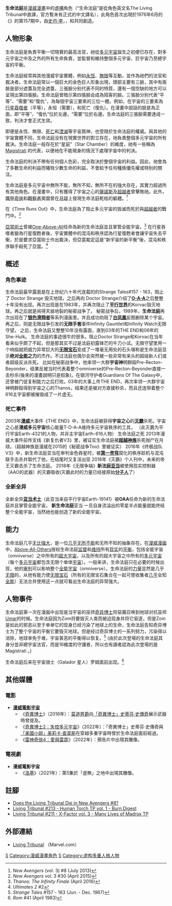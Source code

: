{{expand language|1=en|page=|time=2019-09-16T13:06:15+00:00}}
{{or1}}
{{noteTA
|G1 = 美国漫画}}{{Superherobox|<!--Wikipedia:WikiProject Comics-->
|image=
|caption=
|comic_color=background:#ff8080
|character_name=生命法庭
|real_name=[[亚当术士|亚当术士]]（新生命法庭）
|publisher=[[漫威漫画|漫威漫画]]
|debut= (配角) ''[[惊奇故事|惊奇故事]]'' #157 (June, 1967)
|creators=[[史丹·李|史丹·李]] <br> {{link-en|玛丽·塞维林|Marie Severin}}<br>{{link-en|贺伯特·林普|Herb Trimpe}} 
|alliance_color=background:#cccccc
|paux2 name = 势力
|species= [[宇宙抽象实体|宇宙抽象实体]]
|alliances=[[漫威所有宇宙诸神|漫威所有宇宙诸神]]
（[[神奇先生|神奇先生]]里德）[[里德多元宇宙議會|里德多元宇宙議會]]
|aliases= [[全能宇宙至尊法官|全能宇宙至尊法官]]
|powers=*操控絕對無窮無盡的物質 能量 現實 非現實 維度 空間 時間
*操縱原子
*操縱命運
*身體大小變化
*自癒因子
*扭曲現實
*長生不老
*死而復生
*超級體能
*飛行
*刀槍不入
*超自然知覺
*完全記憶能力
*傳送
*核能變化
*究極智慧
*滲透
*維度穿梭
*預知
*自我複製
*自我維持
*改變歷史時間與歷史
*究極破壞力
*毀滅
*終結
*刪除
*破壞
*釋放
*改變大小
*操縱分子
*操縱粒子
*控制物體
*控制維度
*意識轉移
*創造
*搶奪能量
*多元意識
*操縱時間
*改變時間
*控制和改變常規能力
*控制和改變超級能力
*創造夢境和幻境
*改變夢境和幻境
*扭曲夢境和幻境
*控制夢境和幻境
*終結夢境和幻境
*授予常規能力
*授予超級能力
*免疫
*收回超級能力
*收回常規能力
*化身
*分身
*改變現實
*不朽
*給予痛苦
*製造黑洞
*宇宙意識
*心靈感應
*控制非現實
*改變非現實
*心靈控制
*授予力量
*收回
*超越
*隱形
*不摧
*高速移動
*控制空間
*終結生命
*控制宇宙
*控制多元
*創造
*復活生命
*時空穿梭
*創造意識
*終結意識
*防護罩
*吸收
*瞬間轉移
*製造蟲洞
*無中生有
*改變意識
*消除痛苦
*控制科學
*控制魔法
*扭曲空間
*驚人的忍耐力
*驚人的攻擊力
*驚人的防禦力
*驚人的抗性力
*絕對不死
*操控和改變因果關係
*創造宇宙
*創造非現實
*操控和改變思維
*穿越維度
*改變多元
*扭曲多元
*創造多元
*適應進化
*修改記憶
*毀滅多元
*刪除記憶
*終結非現實
*毀滅非現實
*終結宇宙
*創造記憶
*預知未來
*回知過去
*全能全知
*無所不能
*改變宇宙
*扭曲宇宙
*再生
*無所不知
*不滅
*絕對永生
*全視
*全有全在
*重生
*無視一切
*無視所有
*終結現實
*操縱
*超人類力量
*永存
*複製
*操控和改變現實
*扭曲非現實
*無所不在
*毀滅宇宙
*控制現實
*終結多元
*創造所有
*終結一切
*控制所有
*控制一切
*隔空取物
*操控和改變虛無
*廢除和改變無限寶石
*對所有時間線和超時間流的操控
*使任何所有一切徹底歸零（絕對不可逆）
*對任何所有一切的絕對至上操控權
*扭轉一切
*絕對無限強
*克制一切
*反彈所有
*維護現實
*一談即錯（絕對錯誤)
*創造生命
*能量釋放
*完全絕對
*絕對完全
*絕對徹底
*完全徹底
|}}   
'''生命法庭'''是[[漫威漫畫|漫威漫畫]]中的[[虛構|虛構]]角色（“生命法庭”是從角色英文名The Living Tribunal中直譯，官方暫未有正式的中文譯名），此角色首次出現於1976年6月的《{{link-en|惊奇故事|Strange Tales}}》的第157期中，由[[史丹·李|史丹·李]]，{{link-en|玛丽·塞维林|Marie Severin}}，和{{link-en|贺伯特·林普|Herb Trimpe}}共同創造。

==人物形象==
生命法庭是負責平衡一切現實的最高法官，祂從[[多重宇宙論|多元宇宙]]誕生之初便已存在，對多元宇宙之中及之外的所有生命負責，並監督和維持整個多元宇宙、巨宇宙乃至總宇宙的平衡。

生命法庭經常與其他漫威宇宙實體，例如[[永恆_(漫畫)|永恆]]、[[无限_(漫威宇宙)|無限]]等互動，並作為祂們的法官和裁决者。生命法庭常以一個巨大的金色巨人形象出現，頭部主要有三臉，其中有兩臉是部分遮蓋及完全遮蓋，三張臉分别代表不同的特質，還有一個空缺的地方可以呈現出第四張臉。生命法庭曾暗示第四張臉会成為陌客的臉。三張臉分别代表“平等”、“需要”和“復仇”，為每個宇宙三要素的三位一體。例如，在{{tsl|en|Earth-616|地球-616}}宇宙的三要素為[[行星吞噬者|行星吞噬者]]（平等），永恒（需要），和死亡（復仇）。在漫畫中說話的臉是為正面，即“平等”，“復仇”位於左邊，“需要”位於右邊。生命法庭的三張臉需要達成一致，判決才會正式生效。

即便是永恆、無限、[[死亡_(漫威宇宙)|死亡]]和[[湮灭_(漫威宇宙)|湮滅]]等宇宙眾神，也受限於生命法庭的權威。與其他的宇宙實體不同，生命法庭没有在現實世界的對立存在，衪負責整個多元宇宙的所有裁決。生命法庭一般存在於“星庭”（Star Chamber）的維度，祂有一些稱為 [[Magistrati|Magistrati]] 的代表，以便衪在不能現身的情況下處理宇宙中的判決。

生命法庭的判決不帶有任何個人色彩，完全取決於整個宇宙的利益。因此，衪會為了多數生命的利益而犧牲少數生命的利益，不會給予任何種族優先權或特别的關注。

生命法庭是多元宇宙中無所不能，無所不知，無所不在的強大存在，其實力超過所有其他角色。在漫畫中，只有獲得了宇宙之心的[[薩諾斯|薩諾斯]]及[[超越者|超越者]]曾擊敗祂。此外，[[鋼鐵人|鐵甲奇俠]]和[[觀察者_(漫畫)|觀察者]]奧圖曾在[[月球|月球]]上發現生命法庭乾枯的軀體。<ref>''New Avengers'' (vol. 3) #8 (July 2013)</ref>

在《Time Runs Out》中，生命法庭為了阻止多元宇宙的毁滅而死於與[[超越者|超越者]]的戰鬥中。<ref name="NA30">''New Avengers'' vol. 3 #30 (April 2015)</ref>

[[亞當術士|亞當術士]]曾被[[One-Above-All|One-Above-All]]任命為新的生命法庭並且掌管全能宇宙。<ref>''Thanos: The Infinity Finale'' (April 2016)</ref> 在行星吞噬者變為行星復甦者後，宇宙實體中的混沌和秩序認為行星復甦者會讓宇宙失去平衡，於是要求亞當術士作出裁決，但亞當裁定這是“新宇宙的新平衡”後，混沌和秩序聯手殺死了亞當。<ref>''Ultimates 2'' #2</ref>

== 概述 ==
=== 角色事迹 ===
生命法庭最早露面是在上世纪六十年代连载的的Strange Tales#157 - 163，阻止了 Doctor Strange 毁灭地球。之后再向 Doctor Strange介绍了'''[[超越者|O-A-A]]'''之后整整十年没有出现。再次出现是在1983年，并再次阻止了'''[[平行世界|平行世界]]'''的Korvac毁灭地球。再之后就是闹得天崩地裂的秘密战争了。
秘密战争后，1989年，'''生命法庭'''再次出现在了'''[[银色冲浪手|银色滑翔者]]'''等系列漫画里。并且成功劝阻了'''[[鳳凰之力|白凤凰]]'''妄图删除某个宇宙。再之后，则是无限战争引发的'''无限手套'''事件Infinity Gauntlet和Infinity Watch无限守望。
之后，生命法庭又整整10年没有露面，直到03年的THE END和06年的She-Hulk。
生命法庭的事迹很牛的很多。阻止Doctor Strange和Korvac在当年看来似乎颇了不起，但是那其实不过是法庭初露锋芒的牛刀小试。无限守望里用一个响指就把威力异常巨大的'''[[無限寶石|无限宝石]]'''变成了一堆毫无用处的石头堪称是生命法庭显示'''绝对[[全能|全能]]之力'''的杰作。不过法庭也偶尔会突然被一些非常有来头的超级新人们或者超级反派杀死。
比如在秘密战争中，他率领一大群'''宇宙神'''明群殴Pre-Recton-Beyonder，结果反被当时代表着整个omniverse的Pre-Recton-Beyonder直接一击秒杀(後來的漫畫說明只是假象)。在银河守护者Guardians Of The Galaxy中，还曾被门徒复制能力之后打败。03年的大事丄件THE END，再次率领一大群宇宙神明群殴得到宇宙之心的Thanos，结果还是被对方直接秒杀，而且还连带着整个616主宇宙都被摧毁成了一片虚无。

=== 死亡事件 ===
2003年'''[[漫威|漫威]]'''大事件《THE END》中，生命法庭被获得'''宇宙之心'''的'''[[灭霸|灭霸]]'''杀死。宇宙之心是'''漫威多元宇宙'''核心能量T-O-A-A维持多元宇宙秩序的工具， （此灭霸为平行宇宙Earth-4321的人物，并非主宇宙Earth-616人物）
生命法庭之死
2013年漫威大事件前传支线《新复仇者V3》里，被证实生命法庭被'''[[超越者|超越神族]]'''杀死抛尸在月球。（超越神族是漫威在2015的《秘密战争Too》里被证实）
2016年《终极战队V3》中，新生命法庭亚当在审判金色吞星时，被'''[[第一苍穹|第一苍穹]]'''腐化的秩序趁机与混沌联手击杀并取代了他，在结尾时又复活出现
2018年《灭霸》个人刊中，未来的帝王灭霸击杀了生命法庭。
2018年《无限争端》'''新法庭[[亞當術士|亚当]]'''被使用现实控制器（AAO的武器）的灭霸吸收(灭霸此时的力量已经接原始'''[[分子人|分子人]]'''了）

=== 全新全异 ===
全新全异'''[[亚当术士|亚当术士]]'''（此亚当来自平行宇宙Earth-19141）被'''OAA'''任命为新的生命法庭并且掌管全能宇宙。
'''新生命法庭'''亚当
一旦自身流溢出的零星半点能量就能终结整个全能宇宙，当然祂也能创造了新的全能宇宙。

== 能力 ==
生命法庭几乎[[无比强大|无比强大]]，是一位[[几乎|几乎]][[无所不能|无所不能]]和无所不知的抽象存在。在[[漫威漫画|漫威漫画]]中，[[Above-All-Others|Above-All-Others]]授权生命法庭[[监督|监督]]和[[维持|维持]]所有[[现实|现实]]的[[平衡|平衡]]，包括全能宇宙（omniverse）之中所有的[[超大宇宙|超大宇宙]]，以及所有的超大宇宙之中所有的[[多元宇宙|多元宇宙]]（每个[[多元宇宙|多元宇宙]]都包含无限个单体[[宇宙|宇宙]]）。一般来讲，生命法庭只在必要的时候出现，他的[[审判|审判]]可以影响整个[[全能宇宙|全能宇宙]]（omniverse）。生命法庭的[[力量|力量]]显然是几乎[[无限|无限]]的，从他有能力使[[無限寶石|无限宝石]]（所有的无限宝石集合在一起可使收集者[[几乎|几乎]]全知[[全能|全能]]）无法合并使用这一点就可看出生命法庭的异常强大。

==人物事件==
生命法庭第一次在漫画中出现是当{{tsl|en|Earth-616|地球-616}}宇宙的巫师[[奇异博士|奇异博士]]将惡魔{{tsl|en|Zom}}召唤到地球对抗巫师[[Umar|Umar]]的时候。生命法庭因为Zom将要毁灭人类而被迫现身并将它驱逐，但是Zom是如此的邪恶以至于单单它的现身已经污染了地球上的生命，生命法庭告知奇异博士为了整个宇宙的平衡它要毁灭地球。但是经过奇异博士的一系列努力，污染得以消除，地球幸免于难，宇宙善恶的平衡得以恢复。<ref>''Strange Tales'' #157 - 163 (Jun. - Dec. 1967)</ref>
(由於此次登場的生命法庭其身分並非總宇宙法官，而是16維度的守護者，所以也有讀者認為此次登場的是 Magistrati 。)

生命法庭后来在宇宙骑士（Galador 星人）罗姆面前出现。<ref>''Rom'' #41 (April 1983)</ref>

== 其他媒體 ==
=== 電影 ===
*'''[[漫威電影宇宙：第四階段|漫威電影宇宙]]'''
**《[[奇異博士_(電影)|奇異博士]]》（2016年）：[[莫度男爵|莫道男爵]]向[[奇異博士|「奇異博士」史蒂芬·史傳奇]]展示武器時曾提及。
**《[[奇異博士2：失控多重宇宙|奇異博士2：失控多元宇宙]]》（2022年）：「奇異博士」史蒂芬·史傳奇與[[艾美莉卡·查韋斯|「美國小姐」美莉卡·查韋斯]]在穿越多重宇宙時曾於生命法庭面前經過。
**《[[雷神索爾：愛與雷霆|雷神奇俠4：愛與雷霆]]》（2022年）：預告片中出現其雕像。
=== 電視劇 ===
*'''漫威電影宇宙'''
**《[[洛基_(電視劇)|洛基]]》（2021年）：第5集於「虛無」之地中出現其雕像。
== 註腳 ==
{{reflist|2}}
*[http://www.fanboysanonymous.com/2013/07/marvel-living-tribunal-killed.html#.Uza7zPhVnfM Does the Living Tribunal Die in New Avengers #8?] {{Wayback|url=http://www.fanboysanonymous.com/2013/07/marvel-living-tribunal-killed.html#.Uza7zPhVnfM |date=20210127100109 }}
*[http://marvelcomics.pl/publicism/index/id/1165/Living-Tribunal- Living Tribunal #213 - Human Torch TP vol. 1 - Burn Digest] {{Wayback|url=http://marvelcomics.pl/publicism/index/id/1165/Living-Tribunal- |date=20210116180243 }}
*[http://marvelcomics.pl/publicism/index/id/1159/Living-Tribunal- Living Tribunal #211 - X-Factor vol. 3 - Many Lives of Madrox TP] {{Wayback|url=http://marvelcomics.pl/publicism/index/id/1159/Living-Tribunal- |date=20210125045208 }}

==外部連結==
* [http://www.marvel.com/universe/Living_Tribunal Living Tribunal] {{Wayback|url=http://www.marvel.com/universe/Living_Tribunal |date=20180703133253 }} （Marvel.com）

{{漫威宇宙实体|state = uncollapsed}}
[[Category:虛構神祇|S]]
[[Category:漫威漫畫角色|Category:漫威漫畫角色]]
[[Category:漫威漫畫作品|S]]
[[Category:虚构多重人格人物|Category:虚构多重人格人物]]